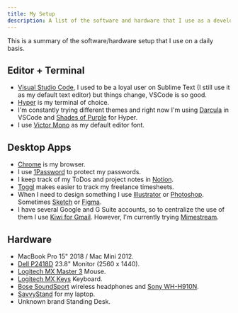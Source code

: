 ```yaml
---
title: My Setup
description: A list of the software and hardware that I use as a developer
---
```


This is a summary of the software/hardware setup that I use on a daily basis.

## Editor + Terminal

- [Visual Studio Code](https://code.visualstudio.com/), I used to be a loyal user on Sublime Text (I still use it as my default text editor) but things change, VSCode is so good.
- [Hyper](https://hyper.is/) is my terminal of choice.
- I'm constantly trying different themes and right now I'm using [Darcula](https://marketplace.visualstudio.com/items?itemName=dracula-theme.theme-dracula) in VSCode and [Shades of Purple](https://github.com/ahmadawais/shades-of-purple-hyper) for Hyper.
- I use [Victor Mono](https://rubjo.github.io/victor-mono/) as my default editor font.

## Desktop Apps

- [Chrome](https://www.google.com/chrome/) is my browser.
- I use [1Password](https://1password.com/) to protect my passwords.
- I keep track of my ToDos and project notes in [Notion](https://www.notion.so/).
- [Toggl](https://toggl.com/) makes easier to track my freelance timesheets.
- When I need to design something I use [Illustrator](https://www.adobe.com/products/illustrator.html) or [Photoshop](https://www.adobe.com/products/photoshop.html). Sometimes [Sketch](https://www.sketch.com/) or [Figma](https://www.figma.com/).
- I have several Google and G Suite accounts, so to centralize the use of them I use [Kiwi for Gmail](https://www.kiwiforgmail.com/). However, I'm currently trying [Mimestream](https://mimestream.com/).

## Hardware

- MacBook Pro 15" 2018 / Mac Mini 2012.
- [Dell P2418D](https://www.amazon.com/Dell-P2418D-23-8-16-Monitor/dp/B074MMR1V3) 23.8" Monitor (2560 x 1440).
- [Logitech MX Master 3](https://www.logitech.com/en-us/product/mx-master-3.910-005620.html) Mouse.
- [Logitech MX Keys](https://www.logitech.com/en-us/products/keyboards/mx-keys-wireless-keyboard.920-009294.html) Keyboard.
- [Bose SoundSport](https://www.bose.com/en_us/products/headphones/earphones/soundsport-wireless.html#v=soundsport_wireless_black) wireless headphones and [Sony WH-H910N](https://www.sony.com/electronics/headband-headphones/wh-h910n).
- [SavvyStand](https://www.amazon.com/dp/B01M05SYJL) for my laptop.
- Unknown brand Standing Desk.
